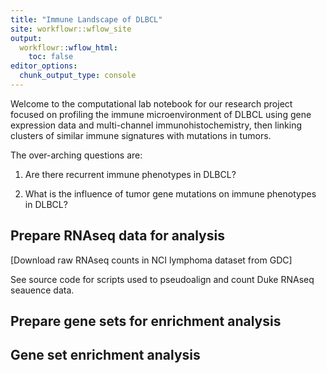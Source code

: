 ```yaml
---
title: "Immune Landscape of DLBCL"
site: workflowr::wflow_site
output:
  workflowr::wflow_html:
    toc: false
editor_options:
  chunk_output_type: console
---
```


Welcome to the computational lab notebook for our research project focused on profiling the immune microenvironment of DLBCL using gene expression data and multi-channel immunohistochemistry, then linking clusters of similar immune signatures with mutations in tumors.

The over-arching questions are:

1. Are there recurrent immune phenotypes in DLBCL?

2. What is the influence of tumor gene mutations on immune phenotypes in DLBCL?

## Prepare RNAseq data for analysis

[Download raw RNAseq counts in NCI lymphoma dataset from GDC]

See source code for scripts used to pseudoalign and count Duke RNAseq seauence data.

## Prepare gene sets for enrichment analysis

## Gene set enrichment analysis
